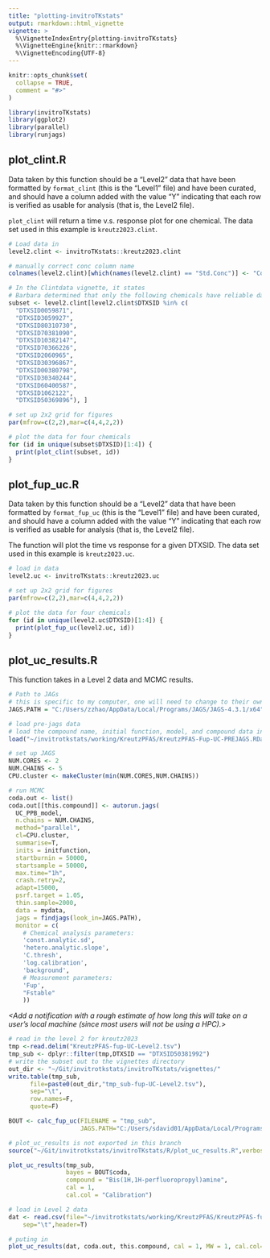 ```yaml
---
title: "plotting-invitroTKstats"
output: rmarkdown::html_vignette
vignette: >
  %\VignetteIndexEntry{plotting-invitroTKstats}
  %\VignetteEngine{knitr::rmarkdown}
  %\VignetteEncoding{UTF-8}
---
```


```r
knitr::opts_chunk$set(
  collapse = TRUE,
  comment = "#>"
)
```

```r
library(invitroTKstats)
library(ggplot2)
library(parallel)
library(runjags)
```


## plot_clint.R

Data taken by this function should be a "Level2" data that have been formatted by `format_clint` (this is the "Level1" file) and have been curated, and should have a column added with the value "Y" indicating that each row is verified as usable for analysis (that is, the Level2 file).

`plot_clint` will return a time v.s. response plot for one chemical. The data set used in this example is `kreutz2023.clint`. 

```r
# Load data in 
level2.clint <- invitroTKstats::kreutz2023.clint

# manually correct conc column name 
colnames(level2.clint)[which(names(level2.clint) == "Std.Conc")] <- "Conc"

# In the Clintdata vignette, it states
# Barbara determined that only the following chemicals have reliable data:
subset <- level2.clint[level2.clint$DTXSID %in% c(
  "DTXSID0059871",
  "DTXSID3059927",
  "DTXSID80310730",
  "DTXSID70381090",
  "DTXSID10382147",
  "DTXSID70366226",
  "DTXSID2060965",
  "DTXSID30396867",
  "DTXSID00380798",
  "DTXSID30340244",
  "DTXSID60400587",
  "DTXSID1062122",
  "DTXSID50369896"), ]

# set up 2x2 grid for figures 
par(mfrow=c(2,2),mar=c(4,4,2,2))

# plot the data for four chemicals 
for (id in unique(subset$DTXSID)[1:4]) {
  print(plot_clint(subset, id))
}
```


## plot_fup_uc.R

Data taken by this function should be a "Level2" data that have been formatted by `format_fup_uc` (this is the "Level1" file) and have been curated, and should have a column added with the value "Y" indicating that each row is verified as usable for analysis (that is, the Level2 file).

The function will plot the time vs response for a given DTXSID. The data set used in this example is `kreutz2023.uc`. 

```r
# load in data
level2.uc <- invitroTKstats::kreutz2023.uc

# set up 2x2 grid for figures 
par(mfrow=c(2,2),mar=c(4,4,2,2))

# plot the data for four chemicals 
for (id in unique(level2.uc$DTXSID)[1:4]) {
  print(plot_fup_uc(level2.uc, id))
}
```

## plot_uc_results.R

This function takes in a Level 2 data and MCMC results. 

```r
# Path to JAGs
# this is specific to my computer, one will need to change to their own path
JAGS.PATH = "C:/Users/zzhao/AppData/Local/Programs/JAGS/JAGS-4.3.1/x64"

# load pre-jags data
# load the compound name, initial function, model, and compound data into the environment
load("~/invitrotkstats/working/KreutzPFAS/KreutzPFAS-Fup-UC-PREJAGS.RData")

# set up JAGS
NUM.CORES <- 2
NUM.CHAINS <- 5
CPU.cluster <- makeCluster(min(NUM.CORES,NUM.CHAINS))
```

```r
# run MCMC
coda.out <- list()
coda.out[[this.compound]] <- autorun.jags(
  UC_PPB_model, 
  n.chains = NUM.CHAINS,
  method="parallel", 
  cl=CPU.cluster,
  summarise=T,
  inits = initfunction,
  startburnin = 50000, 
  startsample = 50000, 
  max.time="1h",
  crash.retry=2,
  adapt=15000,
  psrf.target = 1.05,
  thin.sample=2000,
  data = mydata,
  jags = findjags(look_in=JAGS.PATH),
  monitor = c(
    # Chemical analysis parameters:
    'const.analytic.sd',
    'hetero.analytic.slope',
    'C.thresh',
    'log.calibration',
    'background',
    # Measurement parameters:
    'Fup',
    "Fstable"
    ))
```

*<Add a notification with a rough estimate of how long this will take on a user's local machine (since most users will not be using a HPC).>*

```r
# read in the level 2 for kreutz2023
tmp <-read.delim("KreutzPFAS-fup-UC-Level2.tsv")
tmp_sub <- dplyr::filter(tmp,DTXSID == "DTXSID50381992")
# write the subset out to the vignettes directory
out_dir <- "~/Git/invitrotkstats/invitroTKstats/vignettes/"
write.table(tmp_sub,
      file=paste0(out_dir,"tmp_sub-fup-UC-Level2.tsv"),
      sep="\t",
      row.names=F,
      quote=F)
```


```r
BOUT <- calc_fup_uc(FILENAME = "tmp_sub",
                    JAGS.PATH="C:/Users/sdavid01/AppData/Local/Programs/JAGS/JAGS-4.3.1/x64")
```

```r
# plot_uc_results is not exported in this branch
source("~/Git/invitrotkstats/invitroTKstats/R/plot_uc_results.R",verbose = FALSE)

plot_uc_results(tmp_sub,
                bayes = BOUT$coda,
                compound = "Bis(1H,1H-perfluoropropyl)amine",
                cal = 1,
                cal.col = "Calibration")
```


```r
# load in Level 2 data
dat <- read.csv(file="~/invitrotkstats/working/KreutzPFAS/KreutzPFAS-fup-UC-Level2.tsv", 
    sep="\t",header=T) 

# puting in 
plot_uc_results(dat, coda.out, this.compound, cal = 1, MW = 1, cal.col="Calibration",uc.dilute=5,af.dilute=2)
```

